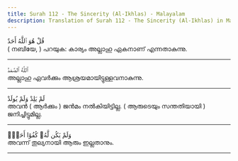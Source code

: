 ```yaml
---
title: Surah 112 - The Sincerity (Al-Ikhlas) - Malayalam
description: Translation of Surah 112 - The Sincerity (Al-Ikhlas) in Malayalam
---
```





<Aside type="quran" title="1">
قُلْ هُوَ ٱللَّهُ أَحَدٌ
</Aside>

<Aside type="reference" title="1">
( നബിയേ, ) പറയുക: കാര്യം അല്ലാഹു ഏകനാണ്‌ എന്നതാകുന്നു.
</Aside>

---

<Aside type="quran" title="2">
ٱللَّهُ ٱلصَّمَدُ
</Aside>

<Aside type="reference" title="2">
അല്ലാഹു ഏവര്‍ക്കും ആശ്രയമായിട്ടുള്ളവനാകുന്നു.
</Aside>

---

<Aside type="quran" title="3">
لَمْ يَلِدْ وَلَمْ يُولَدْ
</Aside>

<Aside type="reference" title="3">
അവന്‍ ( ആര്‍ക്കും ) ജന്‍മം നല്‍കിയിട്ടില്ല. ( ആരുടെയും സന്തതിയായി ) ജനിച്ചിട്ടുമില്ല.
</Aside>

---

<Aside type="quran" title="4">
وَلَمْ يَكُن لَّهُۥ كُفُوًا أَحَدٌۢ
</Aside>

<Aside type="reference" title="4">
അവന്ന്‌ തുല്യനായി ആരും ഇല്ലതാനും.
</Aside>

---
